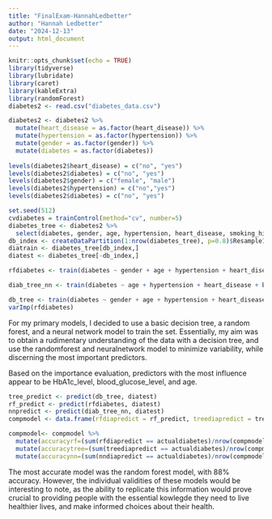 ---
title: "FinalExam-HannahLedbetter"
author: "Hannah Ledbetter"
date: "2024-12-13"
output: html_document
---

```{r setup}
knitr::opts_chunk$set(echo = TRUE)
library(tidyverse)
library(lubridate)
library(caret)
library(kableExtra)
library(randomForest)
diabetes2 <- read.csv("diabetes_data.csv")

```


```{r}

diabetes2 <- diabetes2 %>%
  mutate(heart_disease = as.factor(heart_disease)) %>%
  mutate(hypertension = as.factor(hypertension)) %>%
  mutate(gender = as.factor(gender)) %>%
  mutate(diabetes = as.factor(diabetes))
  
levels(diabetes2$heart_disease) = c("no", "yes")
levels(diabetes2$diabetes) = c("no", "yes")
levels(diabetes2$gender) = c("female", "male")
levels(diabetes2$hypertension) = c("no","yes")
levels(diabetes2$diabetes) = c("no", "yes")


```

```{r}
set.seed(512)
cvdiabetes = trainControl(method="cv", number=5)
diabetes_tree <- diabetes2 %>%
  select(diabetes, gender, age, hypertension, heart_disease, smoking_history, bmi, HbA1c_level, blood_glucose_level)
db_index <- createDataPartition(1:nrow(diabetes_tree), p=0.8)$Resample1
diatrain <- diabetes_tree[db_index,]
diatest <- diabetes_tree[-db_index,]

rfdiabetes <- train(diabetes ~ gender + age + hypertension + heart_disease + smoking_history + bmi + HbA1c_level + blood_glucose_level, data=diatrain,method="rf",trControl=cvdiabetes, tuneGrid=expand.grid(mtry=1:3),importance=TRUE)

diab_tree_nn <- train(diabetes ~ age + hypertension + heart_disease + bmi + HbA1c_level + blood_glucose_level, data = diatrain, method="nnet", trControl=cvdiabetes)

db_tree <- train(diabetes ~ gender + age + hypertension + heart_disease + smoking_history + bmi + HbA1c_level + blood_glucose_level, data=diatrain, trControl=cvdiabetes, method = "rpart")
varImp(rfdiabetes)
```
For my primary models, I decided to use a basic decision tree, a random forest, and a neural network model to train the set. Essentially, my aim was to obtain a rudimentary understanding of the data with a decision tree, and use the randomforest and neuralnetwork model to minimize variability, while discerning the most important predictors. 

Based on the importance evaluation, predictors with the most influence appear to be HbA1c_level, blood_glucose_level, and age.
```{r}
tree_predict <- predict(db_tree, diatest)
rf_predict <- predict(rfdiabetes, diatest)
nnpredict <- predict(diab_tree_nn, diatest)
compmodel <- data.frame(rfdiapredict = rf_predict, treediapredict = tree_predict, nndiapredict = nnpredict, actualdiabetes = diatest$diabetes)

compmodel<- compmodel %>%
  mutate(accuracyrf=(sum(rfdiapredict == actualdiabetes)/nrow(compmodel))) %>%
  mutate(accuracytree=(sum(treediapredict == actualdiabetes)/nrow(compmodel))) %>%
  mutate(accuracynn=(sum(nndiapredict == actualdiabetes)/nrow(compmodel)))


```

The most accurate model was the random forest model, with 88% accuracy. However, the individual validities of these models would be interesting to note, as the ability to replicate this information would prove crucial to providing people with the essential kowlegde they need to live healthier lives, and make informed choices about their health.


